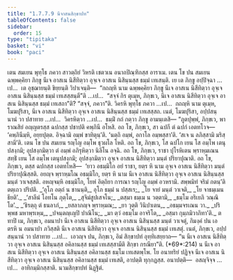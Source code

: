 ```yaml
---
title: "1.7.7.9 นีจาสนสิกฺขาปท"
tableOfContents: false
sidebar:
  order: 15
type: "tipitaka"
basket: "vi"
book: "paci"
---
```



<DynamicBreadcrumb />

<Division number="646" book="paci">

<Paragraph number="2045" book="paci">
เตน สมเยน พุทฺโธ ภควา สาวตฺถิยํ วิหรติ เชตวเน อนาถปิณฺฑิกสฺส อาราเม. เตน โข ปน สมเยน ฉพฺพคฺคิยา ภิกฺขู นีเจ อาสเน นิสีทิตฺวา อุจฺเจ อาสเน นิสินฺนสฺส ธมฺมํ เทเสนฺติ.
</Paragraph>

<Paragraph number="2046" book="paci">
เย เต ภิกฺขู อปฺปิจฺฉา …เป…  เต อุชฺฌายนฺติ ขิยฺยนฺติ วิปาเจนฺติ—  “กถญฺหิ นาม ฉพฺพคฺคิยา ภิกฺขู นีเจ อาสเน นิสีทิตฺวา อุจฺเจ อาสเน นิสินฺนสฺส ธมฺมํ เทเสสฺสนฺตี”ติ …เป…  “สจฺจํ กิร ตุเมฺห, ภิกฺขเว, นีเจ อาสเน นิสีทิตฺวา อุจฺเจ อาสเน นิสินฺนสฺส ธมฺมํ เทเสถา”ติ? “สจฺจํ, ภควา”ติ. วิครหิ พุทฺโธ ภควา …เป…  กถญฺหิ นาม ตุเมฺห, โมฆปุริสา, นีเจ อาสเน นิสีทิตฺวา อุจฺเจ อาสเน นิสินฺนสฺส ธมฺมํ เทเสสฺสถ. เนตํ, โมฆปุริสา, อปฺปสนฺนานํ วา ปสาทาย …เป…  วิครหิตฺวา …เป…  ธมฺมิํ กถํ กตฺวา ภิกฺขู อามนฺเตสิ—
</Paragraph>

</Division>
<Division number="647" book="paci">

<Paragraph number="2047" book="paci">
“ภูตปุพฺพํ, ภิกฺขเว, พาราณสิยํ อญฺญตรสฺส ฉปกสฺส ปชาปติ คพฺภินี อโหสิ. อถ โข, ภิกฺขเว, สา ฉปกี ตํ ฉปกํ เอตทโวจ—  ‘คพฺภินีมฺหิ, อยฺยปุตฺต. อิจฺฉามิ อมฺพํ ขาทิตุนฺ’ติ. ‘นตฺถิ อมฺพํ, อกาโล อมฺพสฺสา’ติ. ‘สเจ น ลภิสฺสามิ มริสฺสามี’ติ. เตน โข ปน สมเยน รญฺโญ อมฺโพ ธุวผโล โหติ. อถ โข, ภิกฺขเว, โส ฉปโก เยน โส อมฺโพ เตนุปสงฺกมิ; อุปสงฺกมิตฺวา ตํ อมฺพํ อภิรุหิตฺวา นิลีโน อจฺฉิ. อถ โข, ภิกฺขเว, ราชา ปุโรหิเตน พฺราหฺมเณน สทฺธิํ เยน โส อมฺโพ เตนุปสงฺกมิ; อุปสงฺกมิตฺวา อุจฺเจ อาสเน นิสีทิตฺวา มนฺตํ ปริยาปุณาติ. อถ โข, ภิกฺขเว, ตสฺส ฉปกสฺส เอตทโหสิ—  ‘ยาว อธมฺมิโก อยํ ราชา, ยตฺร หิ นาม อุจฺเจ อาสเน นิสีทิตฺวา มนฺตํ ปริยาปุณิสฺสติ. อยญฺจ พฺราหฺมโณ อธมฺมิโก, ยตฺร หิ นาม นีเจ อาสเน นิสีทิตฺวา อุจฺเจ อาสเน นิสินฺนสฺส มนฺตํ วาเจสฺสติ. อหญฺจมฺหิ อธมฺมิโก, โยหํ อิตฺถิยา การณา รญฺโญ อมฺพํ อวหรามิ. สพฺพมิทํ จริมํ กตนฺ’ติ ตตฺเถว ปริปติ.
</Paragraph>

<Paragraph number="2048" type="verses" book="paci">
_‘อุโภ อตฺถํ น ชานนฺติ,_  
อุโภ ธมฺมํ น ปสฺสเร;_  
_โย จายํ มนฺตํ วาเจติ,_  
_โย จาธมฺเมนธียติ’._  

</Paragraph>

<Paragraph number="2049" type="verses" book="paci">
_‘สาลีนํ โอทโน ภุตฺโต,_  
_สุจิมํสูปเสจโน;_  
_ตสฺมา ธมฺเม น วตฺตามิ,_  
_ธมฺโม อริเยภิ วณฺณิโต’._  

</Paragraph>

<Paragraph number="2050" type="verses" book="paci">
_‘ธิรตฺถุ ตํ ธนลาภํ,_  
_ยสลาภญฺจ พฺราหฺมณ;_  
_ยา วุตฺติ วินิปาเตน,_  
_อธมฺมจรเณน วา._  

</Paragraph>

<Paragraph number="2051" type="verses" book="paci">
_ปริพฺพช มหาพฺรเหฺม,_  
_ปจนฺตญฺเญปิ ปาณิโน;_  
_มา ตฺวํ อธมฺโม อาจริโต,_  
_อสฺมา กุมฺภมิวาภิทา’ติ._  

</Paragraph>

<Paragraph number="2052" book="paci">
ตทาปิ เม, ภิกฺขเว, อมนาปา นีเจ อาสเน นิสีทิตฺวา อุจฺเจ อาสเน นิสินฺนสฺส มนฺตํ วาเจตุํ, กิมงฺคํ ปน เอตรหิ น อมนาปา ภวิสฺสติ นีเจ อาสเน นิสีทิตฺวา อุจฺเจ อาสเน นิสินฺนสฺส ธมฺมํ เทเสตุํ. เนตํ, ภิกฺขเว, อปฺปสนฺนานํ วา ปสาทาย …เป…  เอวญฺจ ปน, ภิกฺขเว, อิมํ สิกฺขาปทํ อุทฺทิเสยฺยาถ—
</Paragraph>

<Paragraph number="2053" book="paci">
<Emphasis>“น นีเจ อาสเน นิสีทิตฺวา อุจฺเจ อาสเน นิสินฺนสฺส อคิลานสฺส ธมฺมํ เทเสสฺสามีติ สิกฺขา กรณียา”</Emphasis>ติ. (*69*:<Emphasis>214</Emphasis>)
</Paragraph>

<Paragraph number="2054" book="paci">
น นีเจ อาสเน นิสีทิตฺวา อุจฺเจ อาสเน นิสินฺนสฺส อคิลานสฺส ธมฺโม เทเสตพฺโพ. โย อนาทริยํ ปฏิจฺจ นีเจ อาสเน นิสีทิตฺวา อุจฺเจ อาสเน นิสินฺนสฺส อคิลานสฺส ธมฺมํ เทเสติ, อาปตฺติ ทุกฺกฏสฺส.
</Paragraph>

<Paragraph number="2055" book="paci">
อนาปตฺติ—  อสญฺจิจฺจ …เป…  อาทิกมฺมิกสฺสาติ.

</Paragraph>
</Division>

<Paragraph number="2056" type="center" book="paci">
นวมสิกฺขาปทํ นิฏฺฐิตํ.
</Paragraph>
